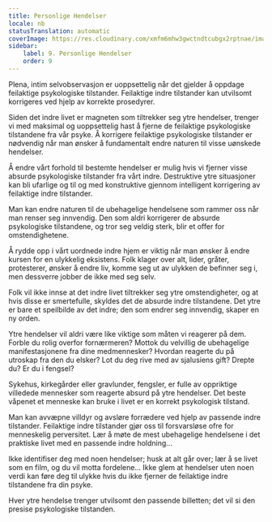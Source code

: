 ```yaml
---
title: Personlige Hendelser
locale: nb
statusTranslation: automatic
coverImage: https://res.cloudinary.com/xmfm6mhw3gwctndtcubgx2rptnae/image/upload/v1740468922/small_cover_tratado_de_psicologia_revolucionaria_a4c0dca4e0.webp
sidebar:
    label: 9. Personlige Hendelser
    order: 9
---
```

Plena, intim selvobservasjon er uoppsettelig når det gjelder å oppdage feilaktige psykologiske tilstander. Feilaktige indre tilstander kan utvilsomt korrigeres ved hjelp av korrekte prosedyrer.

Siden det indre livet er magneten som tiltrekker seg ytre hendelser, trenger vi med maksimal og uoppsettelig hast å fjerne de feilaktige psykologiske tilstandene fra vår psyke. Å korrigere feilaktige psykologiske tilstander er nødvendig når man ønsker å fundamentalt endre naturen til visse uønskede hendelser.

Å endre vårt forhold til bestemte hendelser er mulig hvis vi fjerner visse absurde psykologiske tilstander fra vårt indre. Destruktive ytre situasjoner kan bli ufarlige og til og med konstruktive gjennom intelligent korrigering av feilaktige indre tilstander.

Man kan endre naturen til de ubehagelige hendelsene som rammer oss når man renser seg innvendig. Den som aldri korrigerer de absurde psykologiske tilstandene, og tror seg veldig sterk, blir et offer for omstendighetene.

Å rydde opp i vårt uordnede indre hjem er viktig når man ønsker å endre kursen for en ulykkelig eksistens. Folk klager over alt, lider, gråter, protesterer, ønsker å endre liv, komme seg ut av ulykken de befinner seg i, men dessverre jobber de ikke med seg selv.

Folk vil ikke innse at det indre livet tiltrekker seg ytre omstendigheter, og at hvis disse er smertefulle, skyldes det de absurde indre tilstandene. Det ytre er bare et speilbilde av det indre; den som endrer seg innvendig, skaper en ny orden.

Ytre hendelser vil aldri være like viktige som måten vi reagerer på dem. Forble du rolig overfor fornærmeren? Mottok du velvillig de ubehagelige manifestasjonene fra dine medmennesker? Hvordan reagerte du på utroskap fra den du elsker? Lot du deg rive med av sjalusiens gift? Drepte du? Er du i fengsel?

Sykehus, kirkegårder eller gravlunder, fengsler, er fulle av oppriktige villedede mennesker som reagerte absurd på ytre hendelser. Det beste våpenet et menneske kan bruke i livet er en korrekt psykologisk tilstand.

Man kan avvæpne villdyr og avsløre forrædere ved hjelp av passende indre tilstander. Feilaktige indre tilstander gjør oss til forsvarsløse ofre for menneskelig perversitet. Lær å møte de mest ubehagelige hendelsene i det praktiske livet med en passende indre holdning...

Ikke identifiser deg med noen hendelser; husk at alt går over; lær å se livet som en film, og du vil motta fordelene... Ikke glem at hendelser uten noen verdi kan føre deg til ulykke hvis du ikke fjerner de feilaktige indre tilstandene fra din psyke.

Hver ytre hendelse trenger utvilsomt den passende billetten; det vil si den presise psykologiske tilstanden.

